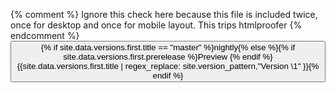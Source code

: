 {% comment %} Ignore this check here because this file is included twice, once for desktop and once for mobile layout. This trips htmlproofer {% endcomment %}
<button class="btn btn-default btn-block dropdown-toggle" type="button" id="nav-version-dropdown" data-toggle="dropdown" aria-haspopup="true" aria-expanded="false" data-proofer-ignore="">
    {% if site.data.versions.first.title == "master" %}nightly{% else %}{% if site.data.versions.first.prerelease %}Preview {% endif %}{{site.data.versions.first.title | regex_replace: site.version_pattern,"Version \1" }}{% endif %}
    <span class="caret"></span>
</button>
<ul class="dropdown-menu" aria-labelledby="nav-version-dropdown" style="margin:0">
</ul>
